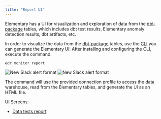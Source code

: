 ```yaml
---
title: "Report UI"
---
```


Elementary has a UI for visualization and exploration of data from the [dbt-package](../overview/contributions#guide-on-contributing-to-the-dbt-package) tables, which includes dbt test results, Elementary anomaly detection results, dbt artifacts, etc.

In order to visualize the data from the [dbt-package](../overview/contributions#guide-on-contributing-to-the-dbt-package) tables, use the [CLI](./cli-install) you can generate the Elementary UI.
After installing and configuring the CLI, execute the command:

```shell
edr monitor report
```

<img src="https://res.cloudinary.com/mintlify/image/upload/v1659304879/elementary/report-ui-1_wlq0ly.png" alt="New Slack alert format" />

<img src="https://res.cloudinary.com/mintlify/image/upload/v1659304880/elementary/report-ui-2_w8uuos.png" alt="New Slack alert format" />

The command will use the provided connection profile to access the data warehouse, read from the Elementary tables, and generate the UI as an HTML file.

UI Screens:

- [Data tests report](../data-monitoring/data-and-dbt-tests-report-ui)
